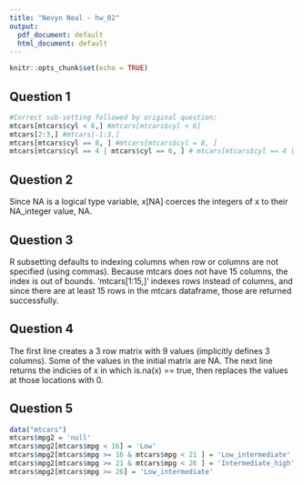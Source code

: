 ---
title: "Nevyn Neal - hw_02"
output:
  pdf_document: default
  html_document: default
---

```{r setup, include=FALSE}
knitr::opts_chunk$set(echo = TRUE)
```

## Question 1
```{r}
#Correct sub-setting followed by original question:
mtcars[mtcars$cyl < 6,] #mtcars[mtcars$cyl < 6]
mtcars[2:3,] #mtcars[-1:3,]
mtcars[mtcars$cyl == 8, ] #mtcars[mtcars$cyl = 8, ]
mtcars[mtcars$cyl == 4 | mtcars$cyl == 6, ] # mtcars[mtcars$cyl == 4 | 6, ]
```

## Question 2
Since NA is a logical type variable, x[NA] coerces the integers of x to their NA_integer value, NA. 

## Question 3
R subsetting defaults to indexing columns when row or columns are not specified (using commas). Because mtcars does not have 15 columns, the index is out of bounds. 
'mtcars[1:15,]' indexes rows instead of columns, and since there are at least 15 rows in the mtcars dataframe, those are returned successfully.

## Question 4
The first line creates a 3 row matrix with 9 values (implicitly defines 3 columns). Some of the values in the initial matrix are NA. The next line returns the indicies of x in which is.na(x) == true, then replaces the values at those locations with 0.

## Question 5
```{r}
data("mtcars")
mtcars$mpg2 = 'null'
mtcars$mpg2[mtcars$mpg < 16] = 'Low'
mtcars$mpg2[mtcars$mpg >= 16 & mtcars$mpg < 21 ] = 'Low_intermediate'
mtcars$mpg2[mtcars$mpg >= 21 & mtcars$mpg < 26 ] = 'Intermediate_high'
mtcars$mpg2[mtcars$mpg >= 26] = 'Low_intermediate'
```



